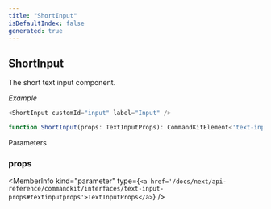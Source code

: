 ```yaml
---
title: "ShortInput"
isDefaultIndex: false
generated: true
---
```



<!-- This file was generated from the CommandKit source. Do not modify. Instead, re-run the "docgen" script -->


## ShortInput

<GenerationInfo sourceFile="packages/commandkit/src/components/v1/modal/Modal.ts" sourceLine="133" packageName="commandkit" />

The short text input component.



*Example*

```ts
<ShortInput customId="input" label="Input" />
```

```ts title="Signature"
function ShortInput(props: TextInputProps): CommandKitElement<'text-input'>
```
Parameters

### props

<MemberInfo kind="parameter" type={`<a href='/docs/next/api-reference/commandkit/interfaces/text-input-props#textinputprops'>TextInputProps</a>`} />

